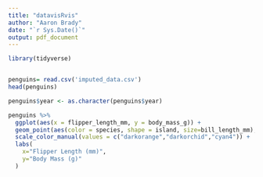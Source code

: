 ```yaml
---
title: "datavisRvis"
author: "Aaron Brady"
date: "`r Sys.Date()`"
output: pdf_document
---
```


```r
library(tidyverse)


penguins= read.csv('imputed_data.csv')
head(penguins)
```


```r

penguins$year <- as.character(penguins$year)

penguins %>% 
  ggplot(aes(x = flipper_length_mm, y = body_mass_g)) +
  geom_point(aes(color = species, shape = island, size=bill_length_mm), alpha=0.8) +
  scale_color_manual(values = c("darkorange","darkorchid","cyan4")) +
  labs(
    x="Flipper Length (mm)",
    y="Body Mass (g)"
  )
```
